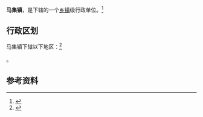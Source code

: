 {{中国乡级行政区|32/10/81/105/000}}

'''马集镇'''，是{{PRC admin/fullname|32/10/81/105/000|3}}下辖的一个[[乡镇|乡镇]]级行政单位。<ref>{{PRC admin/ref sgc|{{PRC admin/parent|32/10/81/105/000}}}}</ref>

== 行政区划 ==

马集镇下辖以下地区：<ref>{{PRC admin/ref sgc|32/10/81/105/000}}</ref>

{{PRC admin/children|32/10/81/105/000}}。

== 参考资料 ==

{{reflist}}

{{行政区划小作品}}
{{PRC admin/navcat|32/10/81/105/000}}
